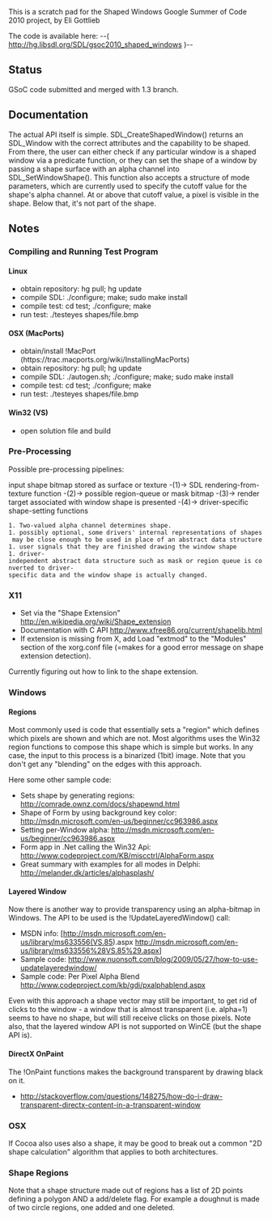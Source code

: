 This is a scratch pad for the Shaped Windows Google Summer of Code 2010 project, by Eli Gottlieb

The code is available here: --( http://hg.libsdl.org/SDL/gsoc2010_shaped_windows )--


== Status ==
GSoC code submitted and merged with 1.3 branch.

== Documentation ==
The actual API itself is simple.  SDL_CreateShapedWindow() returns an SDL_Window with the correct attributes and the capability to be shaped.  From there, the user can either check if any particular window is a shaped window via a predicate function, or they can set the shape of a window by passing a shape surface with an alpha channel into SDL_SetWindowShape(). This function also accepts a structure of mode parameters, which are currently used to specify the cutoff value for the shape's alpha channel.  At or above that cutoff value, a pixel is visible in the shape.  Below that, it's not part of the shape.

== Notes ==
=== Compiling and Running Test Program ===
==== Linux ====
* obtain repository: hg pull; hg update
* compile SDL: ./configure; make; sudo make install
* compile test: cd test; ./configure; make
* run test: ./testeyes shapes/file.bmp

==== OSX (MacPorts) ====
* obtain/install !MacPort (https://trac.macports.org/wiki/InstallingMacPorts)
* obtain repository: hg pull; hg update
* compile SDL: ./autogen.sh; ./configure; make; sudo make install
* compile test: cd test; ./configure; make
* run test: ./testeyes shapes/file.bmp

==== Win32 (VS) ====
* open solution file and build

=== Pre-Processing ===
Possible pre-processing pipelines:

input shape bitmap stored as surface or texture -(1)-> SDL rendering-from-texture function -(2)-> possible region-queue or mask bitmap -(3)-> render target associated with window shape is presented -(4)-> driver-specific shape-setting functions

 1. Two-valued alpha channel determines shape.
 1. possibly optional, some drivers' internal representations of shapes may be close enough to be used in place of an abstract data structure
 1. user signals that they are finished drawing the window shape
 1. driver-independent abstract data structure such as mask or region queue is converted to driver-specific data and the window shape is actually changed.

=== X11 ===
* Set via the "Shape Extension" http://en.wikipedia.org/wiki/Shape_extension
* Documentation with C API http://www.xfree86.org/current/shapelib.html
* If extension is missing from X, add Load "extmod" to the "Modules" section of the xorg.conf file (=makes for a good error message on shape extension detection).

Currently figuring out how to link to the shape extension.

=== Windows ===
==== Regions ====
Most commonly used is code that essentially sets a "region" which defines which pixels are shown and which are not. Most algorithms uses the Win32 region functions to compose this shape which is simple but works. In any case, the input to this process is a binarized (1bit) image. Note that you don't get any "blending" on the edges with this approach.

Here some other sample code:

* Sets shape by generating regions: http://comrade.ownz.com/docs/shapewnd.html
* Shape of Form by using background key color: http://msdn.microsoft.com/en-us/beginner/cc963986.aspx
* Setting per-Window alpha: http://msdn.microsoft.com/en-us/beginner/cc963986.aspx
* Form app in .Net calling the Win32 Api: http://www.codeproject.com/KB/miscctrl/AlphaForm.aspx
* Great summary with examples for all modes in Delphi: http://melander.dk/articles/alphasplash/

==== Layered Window ====
Now there is another way to provide transparency using an alpha-bitmap in Windows. The API to be used is the !UpdateLayeredWindow() call:

* MSDN info: [http://msdn.microsoft.com/en-us/library/ms633556(VS.85).aspx http://msdn.microsoft.com/en-us/library/ms633556%28VS.85%29.aspx]
* Sample code: http://www.nuonsoft.com/blog/2009/05/27/how-to-use-updatelayeredwindow/
* Sample code: Per Pixel Alpha Blend http://www.codeproject.com/kb/gdi/pxalphablend.aspx

Even with this approach a shape vector may still be important, to get rid of clicks to the window - a window that is almost transparent (i.e. alpha=1) seems to have no shape, but will still receive clicks on those pixels. Note also, that the layered window API is not supported on WinCE (but the shape API is).

==== DirectX OnPaint ====

The !OnPaint functions makes the background transparent by drawing black on it.

* http://stackoverflow.com/questions/148275/how-do-i-draw-transparent-directx-content-in-a-transparent-window

=== OSX ===
If Cocoa also uses also a shape, it may be good to break out a common "2D shape calculation" algorithm that applies to both architectures.

=== Shape Regions ===
Note that a shape structure made out of regions has a list of 2D points defining a polygon AND a add/delete flag. For example a doughnut is made of two circle regions, one added and one deleted.
